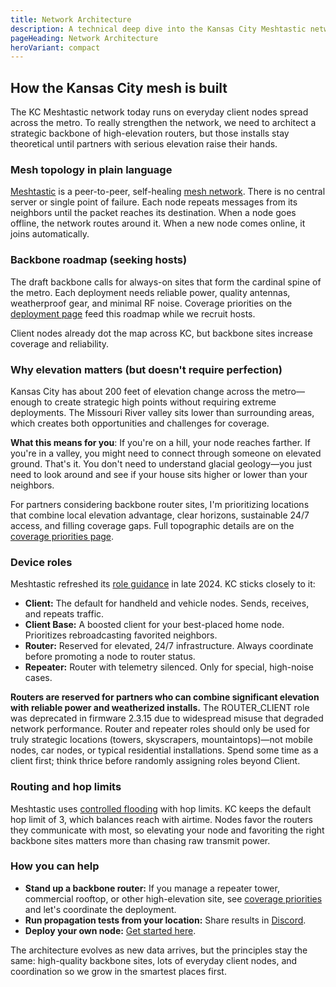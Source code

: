 ```yaml
---
title: Network Architecture
description: A technical deep dive into the Kansas City Meshtastic network's design, topology, and strategic backbone.
pageHeading: Network Architecture
heroVariant: compact
---
```


## How the Kansas City mesh is built

The KC Meshtastic network today runs on everyday client nodes spread across the metro. To really strengthen the network, we need to architect a strategic backbone of high-elevation routers, but those installs stay theoretical until partners with serious elevation raise their hands.

### Mesh topology in plain language

[Meshtastic](https://meshtastic.org/) is a peer-to-peer, self-healing [mesh network](https://en.wikipedia.org/wiki/Mesh_networking). There is no central server or single point of failure. Each node repeats messages from its neighbors until the packet reaches its destination. When a node goes offline, the network routes around it. When a new node comes online, it joins automatically.

### Backbone roadmap (seeking hosts)

The draft backbone calls for always-on sites that form the cardinal spine of the metro. Each deployment needs reliable power, quality antennas, weatherproof gear, and minimal RF noise. Coverage priorities on the [deployment page](/network/coverage) feed this roadmap while we recruit hosts.

Client nodes already dot the map across KC, but backbone sites increase coverage and reliability.

### Why elevation matters (but doesn't require perfection)

Kansas City has about 200 feet of elevation change across the metro—enough to create strategic high points without requiring extreme deployments. The Missouri River valley sits lower than surrounding areas, which creates both opportunities and challenges for coverage.

**What this means for you**: If you're on a hill, your node reaches farther. If you're in a valley, you might need to connect through someone on elevated ground. That's it. You don't need to understand glacial geology—you just need to look around and see if your house sits higher or lower than your neighbors.

For partners considering backbone router sites, I'm prioritizing locations that combine local elevation advantage, clear horizons, sustainable 24/7 access, and filling coverage gaps. Full topographic details are on the [coverage priorities page](/network/coverage).

### Device roles

Meshtastic refreshed its [role guidance](https://meshtastic.org/docs/configuration/radio/device/#role) in late 2024. KC sticks closely to it:

- **Client:** The default for handheld and vehicle nodes. Sends, receives, and repeats traffic.
- **Client Base:** A boosted client for your best-placed home node. Prioritizes rebroadcasting favorited neighbors.
- **Router:** Reserved for elevated, 24/7 infrastructure. Always coordinate before promoting a node to router status.
- **Repeater:** Router with telemetry silenced. Only for special, high-noise cases.

**Routers are reserved for partners who can combine significant elevation with reliable power and weatherized installs.** The ROUTER_CLIENT role was deprecated in firmware 2.3.15 due to widespread misuse that degraded network performance. Router and repeater roles should only be used for truly strategic locations (towers, skyscrapers, mountaintops)—not mobile nodes, car nodes, or typical residential installations. Spend some time as a client first; think thrice before randomly assigning roles beyond Client.

### Routing and hop limits

Meshtastic uses [controlled flooding](https://meshtastic.org/docs/overview/mesh-algo/) with hop limits. KC keeps the default hop limit of 3, which balances reach with airtime. Nodes favor the routers they communicate with most, so elevating your node and favoriting the right backbone sites matters more than chasing raw transmit power.

### How you can help

- **Stand up a backbone router:** If you manage a repeater tower, commercial rooftop, or other high-elevation site, see [coverage priorities](/network/coverage) and let's coordinate the deployment.
- **Run propagation tests from your location:** Share results in [Discord](https://discord.gg/eP5VSPKU).
- **Deploy your own node:** [Get started here](/get-started/join).

The architecture evolves as new data arrives, but the principles stay the same: high-quality backbone sites, lots of everyday client nodes, and coordination so we grow in the smartest places first.
